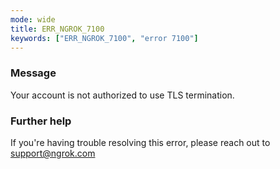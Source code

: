 ```yaml
---
mode: wide
title: ERR_NGROK_7100
keywords: ["ERR_NGROK_7100", "error 7100"]
---
```



### Message

Your account is not authorized to use TLS termination.

<ErrorDetails />

### Further help

If you're having trouble resolving this error, please reach out to [support@ngrok.com](mailto:support@ngrok.com?subject=Help%20with%20ERR_NGROK_7100)
